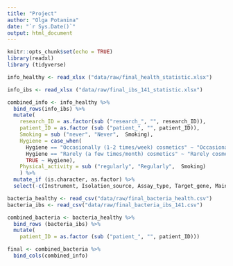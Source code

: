 ```yaml
---
title: "Project"
author: "Olga Potanina"
date: "`r Sys.Date()`"
output: html_document
---
```


```r
knitr::opts_chunk$set(echo = TRUE)
library(readxl)
library (tidyverse)
```

```r
 
info_healthy <- read_xlsx ("data/raw/final_health_statistic.xlsx")

info_ibs <- read_xlsx ("data/raw/final_ibs_141_statistic.xlsx")

```

```r
combined_info <- info_healthy %>% 
  bind_rows(info_ibs) %>% 
  mutate(
    research_ID = as.factor(sub ("research_", "", research_ID)),
    patient_ID = as.factor (sub ("patient_", "", patient_ID)),
    Smoking = sub ("never", "Never",  Smoking),
    Hygiene = case_when(
      Hygiene == "Occasionally (1-2 times/week) cosmetics" ~ "Occasionally cosmetics (1-2 times/week)",
      Hygiene == "Rarely (a few times/month) cosmetics" ~ "Rarely cosmetics (a few times/month)",
      TRUE ~ Hygiene),
    Physical_activity = sub ("regularly", "Regularly",  Smoking)
    ) %>% 
  mutate_if (is.character, as.factor) %>% 
  select(-c(Instrument, Isolation_source, Assay_type, Target_gene, Main_Disease, Drugs, Social_status))

```

```r
bacteria_healthy <- read_csv("data/raw/final_bacteria_health.csv")
bacteria_ibs <- read_csv("data/raw/final_bacteria_ibs_141.csv")

combined_bacteria <- bacteria_healthy %>% 
  bind_rows (bacteria_ibs) %>% 
  mutate(
    patient_ID = as.factor (sub ("patient_", "", patient_ID)))

```

```r
final <- combined_bacteria %>% 
  bind_cols(combined_info)
```

